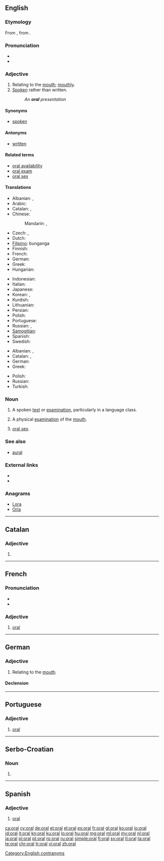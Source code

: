 {{also|Oral}}
==English==

===Etymology===
From {{etyl|NL.|en}} {{term|oralis||of the mouth}}, from {{etyl|la|en}} {{term|os||the mouth|lang=la}}.

===Pronunciation===
* {{IPA|/ˈɔːɹəl/}}
* {{rhymes|ɔːɹəl}}

===Adjective===
{{en-adj|-}}

# Relating to the [[mouth]]; [[mouthly]].
# [[spoken|Spoken]] rather than written.
#: ''An '''oral''' presentation''

====Synonyms====
* [[spoken]]

====Antonyms====
* [[written]]

====Related terms====
* [[oral availability]]
* [[oral exam]]
* [[oral sex]]

====Translations====
{{trans-top|relating to the mouth}}
* Albanian: {{t|sq|gojor}}, {{t|sq|oral}}
* Arabic: {{t|ar|شفهي|tr=sháfahi}}
* Catalan: {{t+|ca|oral}}, {{t|ca|bucal}}
* Chinese:
*: Mandarin: {{t+|cmn|口頭|alt=口頭的|sc=Hani}}, {{t+|cmn|口头|alt=口头的|tr=kǒutóu-de|sc=Hani}}
* Czech: {{t+|cs|ústní}}, {{t|cs|orální}}
* Dutch: {{t|nl|mondelijk}}
* [[Filipino]]: bunganga
* Finnish: {{t+|fi|suullinen}}
* French: {{t+|fr|oral}}
* German: {{t+|de|oral}}
* Greek: {{t+|el|στοματικός|tr=stomatikós}}
* Hungarian: {{t+|hu|orális}}
{{trans-mid}}
* Indonesian: {{t+|id|lisan}}
* Italian: {{t+|it|orale}}
* Japanese: {{t+|ja|口頭|alt=口頭の|tr=こうｔこうの, kōtō-no}}
* Korean: {{t+|ko|구두|alt=구두의|tr=kudu-ui|sc=Hang}}, {{t+|ko|구두|alt=입의}}
* Kurdish: {{t+|ku|devkî}}
* Lithuanian: {{t|lt|oralinis}}
* Persian: {{t+|fa|دهانی|tr=dahâni|sc=fa-Arab}}
* Polish: {{t+|pl|ustny|m}}
* Portuguese: {{t+|pt|oral}}
* Russian: {{t+|ru|ротовой|tr=rotovój}}, {{t+|ru|оральный|tr=orál'nyj}}
* [[Samogitian]]: {{t|sgs|oralėnės}}
* Spanish: {{t+|es|oral}}
* Swedish: {{t+|sv|muntlig}}
{{trans-bottom}}

{{trans-top|spoken}}
* Albanian: {{t|sq|gojor}}, {{t|sq|falur}}
* Catalan: {{t+|ca|oral}}, {{t+|ca|verbal}}
* German: {{t+|de|mündlich}}
* Greek: {{t+|el|προφορικός|tr=proforikós}}
{{trans-mid}}
* Polish: {{t+|pl|ustny}}
* Russian: {{t+|ru|устный|tr=ústnyj}}
* Turkish: {{t+|tr|sözlü}}
{{trans-bottom}}

===Noun===
{{en-noun}}

# {{context|countable|lang=en}} A spoken [[test]] or [[examination]], particularly in a language class.
# {{context|countable|lang=en}} A physical [[examination]] of the [[mouth]].
# {{context|uncountable|lang=en}} [[oral sex]].

===See also===
* [[aural]]

===External links===
* {{R:Webster 1913}}
* {{R:Century 1911}}

===Anagrams===
* [[Lora#English|Lora]]
* [[Orla#English|Orla]]

[[Category:English contranyms]]

----

==Catalan==

===Adjective===
{{ca-adj|mf}}

# {{l|en|oral}}

----

==French==

===Pronunciation===
* {{IPA|/ɔʁal/|lang=fr}}
* {{homophones|orale|orales|lang=fr}}

===Adjective===
{{fr-adj-al|or}}

# [[#English|oral]]

----

==German==

===Adjective===
{{de-adj|-}}

# Relating to the [[mouth]].

====Declension====
{{de-decl-adj-notcomp|oral}}
----

==Portuguese==

===Adjective===
{{pt-adj|or|al}}

# [[#English|oral]]

----
==Serbo-Croatian==

===Noun===
{{sh-noun|g=m|}}

# {{obsolete spelling of|orao|lang=sh}}

----

==Spanish==

===Adjective===
{{es-adj|pl=orales}}

# [[#English|oral]]

[[ca:oral]]
[[cy:oral]]
[[de:oral]]
[[et:oral]]
[[el:oral]]
[[es:oral]]
[[fr:oral]]
[[gl:oral]]
[[ko:oral]]
[[io:oral]]
[[id:oral]]
[[it:oral]]
[[kn:oral]]
[[ku:oral]]
[[lo:oral]]
[[hu:oral]]
[[mg:oral]]
[[ml:oral]]
[[my:oral]]
[[nl:oral]]
[[ja:oral]]
[[pl:oral]]
[[pt:oral]]
[[ro:oral]]
[[ru:oral]]
[[simple:oral]]
[[fi:oral]]
[[sv:oral]]
[[tl:oral]]
[[ta:oral]]
[[te:oral]]
[[chr:oral]]
[[tr:oral]]
[[vi:oral]]
[[zh:oral]]